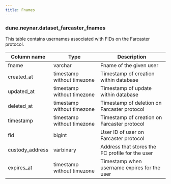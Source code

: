 ```yaml
---
title: Fnames
---
```


### **dune.neynar.dataset_farcaster_fnames**

This table contains usernames associated with FIDs on the Farcaster protocol.

| **Column name** | **Type**                   | **Description**                                 |
| --------------- | -------------------------- | ----------------------------------------------- |
| fname           | varchar                    | Fname of the given user                         |
| created_at      | timestamp without timezone | Timestamp of creation within database           |
| updated_at      | timestamp without timezone | Timestamp of update within database             |
| deleted_at      | timestamp without timezone | Timestamp of deletion on Farcaster protocol     |
| timestamp       | timestamp without timezone | Timestamp of creation on Farcaster protocol     |
| fid             | bigint                     | User ID of user on Farcaster protocol           |
| custody_address | varbinary                  | Address that stores the FC profile for the user |
| expires_at      | timestamp without timezone | Timestamp when username expires for the user    |
